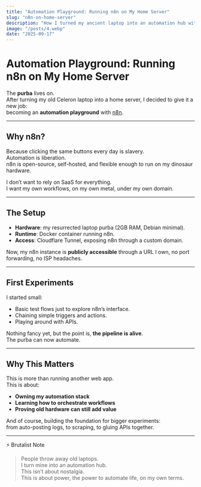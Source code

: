 ```yaml
---
title: "Automation Playground: Running n8n on My Home Server"
slug: "n8n-on-home-server"
description: "How I turned my ancient laptop into an automation hub with n8n, Docker, and Cloudflare Tunnel."
image: "/posts/4.webp"
date: "2025-09-17"
---
```


# Automation Playground: Running n8n on My Home Server

The **purba** lives on.  
After turning my old Celeron laptop into a home server, I decided to give it a new job:  
becoming an **automation playground** with [n8n](https://n8n.io).  

---

## Why n8n?

Because clicking the same buttons every day is slavery.  
Automation is liberation.  
n8n is open-source, self-hosted, and flexible enough to run on my dinosaur hardware.  

I don’t want to rely on SaaS for everything.  
I want my own workflows, on my own metal, under my own domain.  

---

## The Setup

- **Hardware**: my resurrected laptop purba (2GB RAM, Debian minimal).  
- **Runtime**: Docker container running n8n.  
- **Access**: Cloudflare Tunnel, exposing n8n through a custom domain.  

Now, my n8n instance is **publicly accessible** through a URL I own, no port forwarding, no ISP headaches.  

---

## First Experiments

I started small:  
- Basic test flows just to explore n8n’s interface.  
- Chaining simple triggers and actions.  
- Playing around with APIs.  

Nothing fancy yet, but the point is, **the pipeline is alive**.  
The purba can now automate.  

---

## Why This Matters

This is more than running another web app.  
This is about:  

- **Owning my automation stack**  
- **Learning how to orchestrate workflows**  
- **Proving old hardware can still add value**  

And of course, building the foundation for bigger experiments:  
from auto-posting logs, to scraping, to gluing APIs together.  

---

⚡ Brutalist Note

> People throw away old laptops.  
> I turn mine into an automation hub.  
> This isn’t about nostalgia.  
> This is about power, the power to automate life, on my own terms.  
